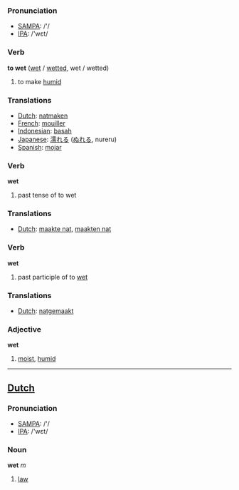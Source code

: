 === Pronunciation ===
*[[w:SAMPA|SAMPA]]: /'/
*[[w:IPA|IPA]]: /'wεt/

=== Verb ===

'''to wet''' ([[wet]] / [[wetted]], wet / wetted)

# to make [[humid]]

=== Translations ===
*[[Dutch]]: [[natmaken]]
*[[French]]: [[mouiller]]
*[[Indonesian]]: [[basah]]
*[[Japanese]]: [[濡れる]] ([[ぬれる]], nureru)
*[[Spanish]]: [[mojar]]

=== Verb ===

'''wet'''

# past tense of to wet

=== Translations ===
*[[Dutch]]: [[maakte nat]], [[maakten nat]]

=== Verb ===

'''wet'''

# past participle of to [[wet]]

=== Translations ===
*[[Dutch]]: [[natgemaakt]]

=== Adjective ===

'''wet'''

# [[moist]], [[humid]]

----

==[[Dutch]]==

=== Pronunciation ===
*[[w:SAMPA|SAMPA]]: /'/
*[[w:IPA|IPA]]: /'wεt/

=== Noun ===

'''wet''' ''m''

# [[law]]
